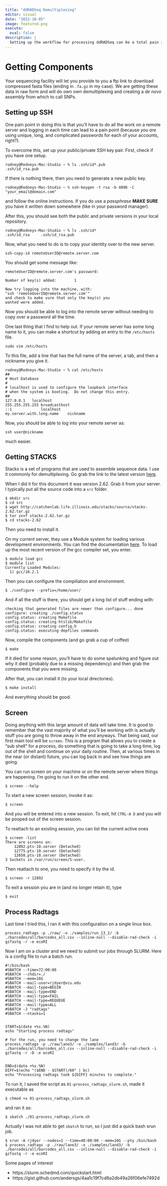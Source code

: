 ```yaml
---
title: "ddRADSeq Demultiplexing"
editor: visual
date: "2022-10-05"
image: featured.png
execute:
  eval: false
description: |
  Setting up the workflow for processing ddRADSeq can be a total pain in the ass.  Here is how I was able to do this on a HPC installation at my university with the least amount of pain.
---
```


# Getting Components

Your sequencing facility will let you provide to you a ftp link to download compressed fasta files (ending in `.fa.gz` in my case). We are getting these data in raw form and will do own own demultiplexing and creating a *de novo* assembly from which to call SNPs.

## Setting up SSH

One pain point in doing this is that you'll have to do all the work on a remote server and logging in each time can lead to a pain point (because *you are* using unique, long, and complicated passwords for each of your accounts, right?).

To overcome this, set up your public/private SSH key pair. First, check if you have one setup.

    rodney@Rodneys-Mac-Studio ~ % ls .ssh/id*.pub
    .ssh/id_rsa.pub

If there is nothing there, then you need to generate a new public key.

```{}
rodney@Rodneys-Mac-Studio ~ % ssh-keygen -t rsa -b 4096 -C "your_email@domain.com"
```

and follow the online instructions. If you do use a *passphrase* **MAKE SURE** you have it written down somewhere (like in your password manager).

After this, you should see both the public and private versions in your local repository.

```{}
rodney@Rodneys-Mac-Studio ~ % ls .ssh/id*    
.ssh/id_rsa     .ssh/id_rsa.pub
```

Now, what you need to do is to copy your identity over to the new server.

```{}
ssh-copy-id remoteUserID@remote.server.com
```

You should get some message like:

```{}
remoteUserID@remote.server.com's password: 

Number of key(s) added:        1

Now try logging into the machine, with:   
"ssh 'remoteUserID@remote.server.com'"
and check to make sure that only the key(s) you 
wanted were added.
```

Now you should be able to log into the remote server without needing to copy over a password all the time.

One last thing that I find to help out. If your remote server has some long name to it, you can make a shortcut by adding an entry to the `/etc/hosts` file.

```{}
sudo vim /etc/hosts
```

To this file, add a line that has the full name of the server, a tab, and then a nickname you give it.

```{}
rodney@Rodneys-Mac-Studio ~ % cat /etc/hosts
##
# Host Database
#
# localhost is used to configure the loopback interface
# when the system is booting.  Do not change this entry.
##
127.0.0.1	localhost
255.255.255.255	broadcasthost
::1             localhost
my.server.with.long.name	nickname
```

Now, you should be able to log into your remote server as:

```{}
ssh user@nickname
```

much easier.

## Getting STACKS

Stacks is a set of programs that are used to assemble sequence data. I use it commonly for demultiplexing. Go grab the link to the latest version [here](https://catchenlab.life.illinois.edu/stacks/).

When I did it for this document it was version 2.62. Grab it from your server. I typically put all the source code into a `src` folder.

```{}
$ mkdir src
$ cd src
$ wget http://catchenlab.life.illinois.edu/stacks/source/stacks-2.62.tar.gz
$ tar zxvf stacks-2.62.tar.gz
$ cd stacks-2.62
```

Then you need to install it.

On my current server, they use a Module system for loading various development environments. You can find the documentation [here](https://wiki.vcu.edu/display/unix/Modules+at+HPRC).  To load up the most recent version of the gcc compiler set, you enter.

```{}
$ module load gcc
$ module list
Currently Loaded Modules:
  1) gcc/10.2.1
```

Then you can configure the compiliation and environment.

```{}
$ ./configure --prefix=/home/user/
```

And if all the stuff is there, you should get a long list of stuff ending with:

```{}
checking that generated files are newer than configure... done
configure: creating ./config.status
config.status: creating Makefile
config.status: creating htslib/Makefile
config.status: creating config.h
config.status: executing depfiles commands
```

Now, compile the components (and go grab a cup of coffee)

```{}
$ make 
```

If it died for some reason, you'll have to do some spelunking and figure out why it died (probably due to a missing dependency) and then grab the components that you were missing.

After that, you can install it (to your local directories).

```{}
$ make install
```

And everything should be good.

## Screen

Doing anything with this large amount of data will take time. It is good to remember that the vast majority of what you'll be working with is actually stuff you are going to throw away in the end anyways. That being said, our first main tool will be `screen`. This is a program that allows you to create a "sub shell" for a process, do something that is going to take a long time, log out of the shell and continue on your daily routine. Then, at various times in the near (or distant) future, you can log back in and see how things are going.

You can run screen on your machine or on the remote server where things are happening. I'm going to run it on the other end.

```{}
$ screen --help 
```

To start a new screen session, invoke it as:

```{}
$ screen
```

And you will be entered into a new session.  To exit, hit `CTRL-A D` and you will be pooped out of the screen session.

To reattach to an existing session, you can list the current active ones

```{}
$ screen -list 
There are screens on:
	12892.pts-10.server	(Detached)
	12775.pts-10.server	(Detached)
	12658.pts-10.server	(Detached)
3 Sockets in /var/run/screen/S-user.
```

Then reattach to one, you need to specify it by the id.

```{}
$ screen -r 12892
```

To exit a session you are in (and no longer retain it), type

```{}
$ exit
```



## Process Radtags


Last time I tried this, I ran it with this configuration on a single linux box.  

```{}
process_radtags -p ./raw/ -o ./samples/run_13_2/ -b ./barcodes/all/barcodes_all.csv --inline-null --disable-rad-check -i gzfastq -r -e ecoRI
```


Now I am on a cluster and we need to submit our jobs through SLURM.  Here is a config file to run a batch run.

```{}
#!/bin/bash
#SBATCH --time=72:00:00
#SBATCH --chdir=./
#SBATCH --mem=16G
#SBATCH --mail-user=rjdyer@vcu.edu
#SBATCH --mail-type=BEGIN
#SBATCH --mail-type=END
#SBATCH --mail-type=FAIL
#SBATCH --mail-type=REQUEUE
#SBATCH --mail-type=ALL
#SBATCH -J "radtags"
#SBATCH --ntasks=1


START=$(date +%s.%N)
echo "Starting process radtags" 

# for the run, you need to change the lane
process_radtags -p ./raw/lane3/ -o ./samples/land3/ -b ./barcodes/all/barcodes_all.csv --inline-null --disable-rad-check -i gzfastq -r -D -e ecoRI 


END=$(date +%s.%N)
DIFF=$(echo "($END - $START)/60" | bc)
echo "Processing radtags took ${DIFF} minutes to complete."
```


To run it, I saved the script as `01-process_radtags_slurm.sh`, made it executable as

```{}
$ chmod +x 01-process_radtags_slurm.sh
```

and ran it as:

```{}
$ sbatch ./01-process_radtags_slurm.sh
```


Actually I was not able to get `sbatch` to run, so I just did a quick bash srun job.

```{}
$ srun -A rjdyer --nodes=1 --time=48:00:00 --mem=16G --pty /bin/bash
$ process_radtags -p ./raw/lane3/ -o ./samples/land3/ -b ./barcodes/all/barcodes_all.csv --inline-null --disable-rad-check -i gzfastq -r -e ecoRI 
```




Some pages of interest

- https://slurm.schedmd.com/quickstart.html
- https://gist.github.com/andersgs/4aa1c19f7cd8a2db49a26f06efe7492d




